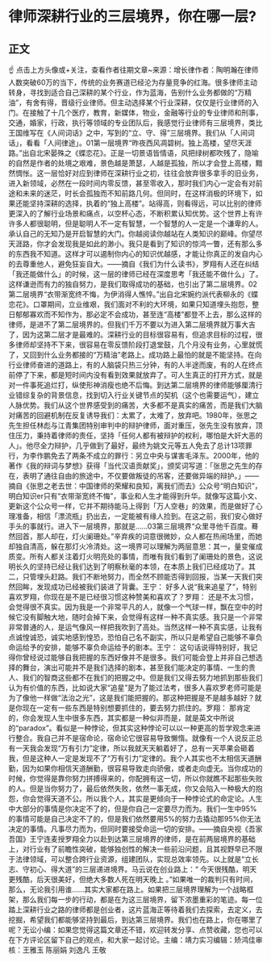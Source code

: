 # 律师深耕行业的三层境界，你在哪一层?
## 正文
☝ 点击上方头像或+关注，查看作者往期文章~来源：增长律作者：陶明瀚在律师人数突破60万的当下，传统的业务赛道已经沦为存量竞争的红海。很多律师主动转身，寻找到适合自己深耕的某个行业，作为蓝海，告别什么业务都做的“万精油”，有舍有得，晋级行业律师。但主动选择某个行业深耕，仅仅是行业律师的入门。在接触了十几个医疗，教育，新媒体，物业，金融等行业的专业律师和刑事，交通，婚家，行政，执行等领域的专业团队后，我感觉行业律师有三层境界，类比王国维写在《人间词话》之中，写到的“立、守、得”三层境界。我们从「人间词话」，看看「人间律途」。01第一层境界“昨夜西风凋碧树。独上高楼，望尽天涯路。”出自北宋晏殊之《蝶恋花》。正是一切景语皆情语，风把绿树都吹残了，隐喻的自然是作者的处境之艰难，景色越是萧瑟，人越是孤独，所以才会登上高楼，黯然惆怅。这一层恰好对应到律师在深耕行业之初，往往会放弃很多拿手的旧业务，进入新领域，必然在一段时间内零反馈，甚至零收入，那时我们内心一定会有对前途和未来的迷茫，时长会孤独而不知前路几何。但同时，在这样消极的环境下，如果还能坚持深耕的选择，执着的“独上高楼”。站得高，则看得远，可以比别的律师更深入的了解行业场景和痛点，以空杯心态，不断积累认知优势。这个世界上有许许多人都很聪明，但是聪明人不一定有智慧，一个智慧的人一定是一个谦卑的人。承认自己的无知乃是开启智慧的大门。你越阅读你越站在人类知识的巅峰。你望尽天涯路，你才会发现我是如此的渺小。我只是看到了知识的惊鸿一瞥，还有那么多的东西我不知道。这样才可以遏制你内心的知识优越感，才能让你真正的发自内心的去尊重他人，避免狂妄自大。——摘自《我们为什么读书》，罗翔有人还在纠结「我还能做什么」的时候，这一层的律师已经在深度思考「我还能不做什么」了。这样谦逊而有力的独自努力，是我们取得成功的基础，也引出了第二层境界。02第二层境界“衣带渐宽终不悔，为伊消得人憔悴。”出自北宋婉约派代表柳永的《蝶恋花》。口罩期间，立业维艰，我们面对不利的大环境，如果只知道埋头抱怨，整日郁郁寡欢而不知作为，那必定不会成功，甚至连“高楼”都登不上去，那么这样的律师，是进不了第二层境界的。但我们千万不要以为进入第二层境界就万事大吉了，因为这第二层才是最难的。深耕行业的目标很容易有，但追求目标的过程，很多律师却坚持不下来，很容易在零反馈阶段打退堂鼓，几个月没有业务，心里就慌了，又回到什么业务都接的“万精油”老路上。成功路上最怕的就是不能坚持。在向行业律师奋进的道路上，有的人脑袋只热三分钟，有的人半途而废，有的人在终点前停了下来，都是短时间内没有看到效果就放弃了。可人生真正的打开方式，就是对一件事死追烂打，纵使形神消瘦也绝不后悔。到达第二层境界的律师能够厘清行业错综复杂的背景信息，找到切入行业关键节点的契机（这个也需要运气），建立人脉优势。我们从这个世界感受到的痛苦，大多都不是真实的痛苦，而是我们大脑对痛苦的回避机制在反复诱导我们：太累了，太难了，放弃吧。1980年，张思之先生担任林彪与江青集团特别审判中的辩护律师，面对重压，张先生没有放弃，顶住压力，秉持着律师的责任，坚持「任何人都有被辩护的权利，哪怕是大奸大恶的人」。他尽全力辩护，几乎做到了最好，最终为姚文元等五人免去了总计13项罪行，为李作鹏免去了两条不成立的罪行：另立中央与谋害毛泽东。2000年，他的著作《我的辩词与梦想》获得「当代汉语贡献奖」，颁奖词写道：「张思之先生的存在，表明了通往自由的旅途中，不仅要做叛徒的吊客，还要做异端的辩护。」——摘自《张思之老去世：中国律师的荣耀和良知，离我们而去》公众号“明白知识”，明白知识er只有“衣带渐宽终不悔”，事业和人生才能得到升华。就像写这篇小文、更新这个公众号一样，它并不期待能马上得到「万人空巷」的效果，而是做好了心理准备，相信「漂流瓶」扔出去，一定能被有缘人捡到。在这之前，我们安心做好手头的事就行。进入下一层境界，那就是……03第三层境界“众里寻他千百度。蓦然回首，那人却在，灯火阑珊处。”辛弃疾的词意很微妙，众人都在热闹场里，而她却独自清高，躲在那灯火冷清处。这一境界可以理解为两层意思：其一，量变催成质变。所有人都关注着灯火明亮处的事情，而唯有我们看到了阑珊处的景色，这说明长久的坚持已经让我们达到了明察秋毫的本领，在本质上我们已经成功了。其二，只管埋头赶路。我们不断地努力，而全然不顾能否得到回报，当某一天我们突然回眸，发现成功已经被我们装进了背囊。王宁： 好多人说“我来追星了”，特别喜欢罗翔，你现在是不是已经很习惯这种赞美和喜欢了？罗翔： 还是不太习惯，会觉得很不真实。因为我是一个非常平凡的人，就像一个气球一样，飘在空中的时候它没有脚触大地，随时会掉下来，会觉得有这样一种不真实感。我只是一个非常非常普通的人，是运气像风一样把我吹到了高处。当然这样一种不真实感，让我有点诚惶诚恐，诚实地感到惶恐，恐怕自己名不副实，所以只是希望自己能够不辜负命运给予的安排，能够不辜负命运给予的剧本。王宁： 这句话说得特别好，我记得你曾经说过能够自我把握的东西好像并不是很多。我们可能会登上并非自己想选择的舞台，演出可能并不是我们选择的剧本，甚至我们能决定的事情、一生的贵人、我们的智商这些都不在我们的把握之中。但是我们又得去努力地抓到那些我们认为有价值的东西，比如说大家“追星”是为了能过法考，很多人喜欢罗老师可能是为了像他一样做“法治之光”，这是我们能把握的。那这种把握是不是越多越好？就是你现在一定有一些东西是特别想要抓住的，要去努力抓住的。罗翔： 那肯定的，你会发现人生中很多东西，其实都是一种似非而是，就是英文中所说的“paradox”。看似是一种悖论，但其实这种悖论可以以一种更高的哲学观念来进行整合。我自己并不是宿命论，宿命论它很容易导致懒惰。就像有一个人说反正总有一天我会发现“万有引力”定律，所以我就天天躺着好了，总有一天苹果会砸着我，但是这种人一定是发现不了“万有引力”定律的。我个人其实也不太相信天道酬勤，因为如果你相信天道酬勤，很容易导致走向骄傲，或者走向虚无。当你成功的时候，你觉得是靠你努力拼搏得来的，你配拥有这一切，所以你就瞧不起那些失败的人。但是当你努力了，最后依然失败，依然一事无成，你又会陷入一种极大的抱怨，你会觉得天道不公。所以我个人，其实是更倾向于一种悖论式的命定论。人生中大部分的事情是你决定不了的，但是你自己一定要尽力而为。我们一生中95%的事情可能是自己决定不了的，但是我们依然要用5%的努力去撬动那95%你无法决定的事情。凡事尽力而为，但同时要接受命运一切的安排。——摘自央视《吾家吾国》王宁连麦授罗翔全力以赴到达第三层境界的律师，是在前两层境界的基础上，对行业有了前瞻性突破，能够独创性的解决一些前沿问题，且其视野早已不限于法律领域，可以整合跨行业资源，组建团队，实现总效率领先。以上就是“立长志、守初心、得大道”的三层递进境界。马云说在创业路上：“ 今天很残酷，明天更残酷，后天很美好，但绝大多数人死在明天晚上 。”如果唯一的裁判只有时间，那么，无论我引用谁……其实大家都在路上。如果把三层境界理解为一个战略框架，那么我们每一步的行动，都是在为这三层境界，留下浓墨重彩的笔迹。每一位踏上深耕行业之路的律师都是创业者，这片蓝海正等待着我们去探索，去定义，去挖掘，希望我们都能够坚持到最后，到达第三层境界。我们也在路上，你在哪里了呢？无讼小编：如果您觉得这篇文章还不错，欢迎转发分享、点赞收藏，您也可以在下方评论区留下自己的观点，和大家一起讨论。主编：靖力实习编辑：矫鸿佳审核：王雅玉 陈丽娟 刘逸凡 王敬